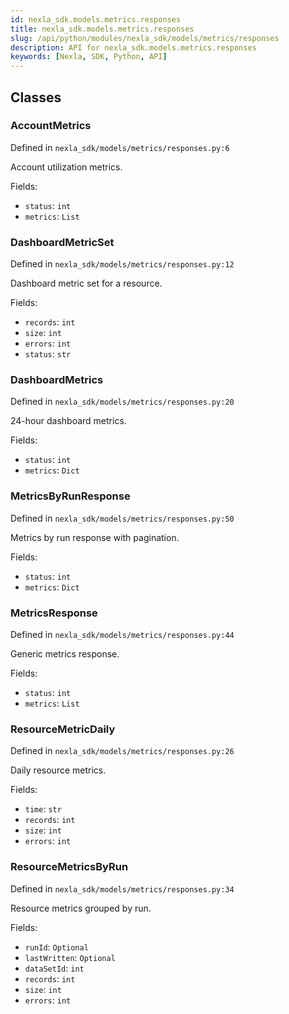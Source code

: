 ```yaml
---
id: nexla_sdk.models.metrics.responses
title: nexla_sdk.models.metrics.responses
slug: /api/python/modules/nexla_sdk/models/metrics/responses
description: API for nexla_sdk.models.metrics.responses
keywords: [Nexla, SDK, Python, API]
---
```


## Classes

### AccountMetrics

Defined in `nexla_sdk/models/metrics/responses.py:6`

Account utilization metrics.

Fields:

- `status`: `int`
- `metrics`: `List`

### DashboardMetricSet

Defined in `nexla_sdk/models/metrics/responses.py:12`

Dashboard metric set for a resource.

Fields:

- `records`: `int`
- `size`: `int`
- `errors`: `int`
- `status`: `str`

### DashboardMetrics

Defined in `nexla_sdk/models/metrics/responses.py:20`

24-hour dashboard metrics.

Fields:

- `status`: `int`
- `metrics`: `Dict`

### MetricsByRunResponse

Defined in `nexla_sdk/models/metrics/responses.py:50`

Metrics by run response with pagination.

Fields:

- `status`: `int`
- `metrics`: `Dict`

### MetricsResponse

Defined in `nexla_sdk/models/metrics/responses.py:44`

Generic metrics response.

Fields:

- `status`: `int`
- `metrics`: `List`

### ResourceMetricDaily

Defined in `nexla_sdk/models/metrics/responses.py:26`

Daily resource metrics.

Fields:

- `time`: `str`
- `records`: `int`
- `size`: `int`
- `errors`: `int`

### ResourceMetricsByRun

Defined in `nexla_sdk/models/metrics/responses.py:34`

Resource metrics grouped by run.

Fields:

- `runId`: `Optional`
- `lastWritten`: `Optional`
- `dataSetId`: `int`
- `records`: `int`
- `size`: `int`
- `errors`: `int`

